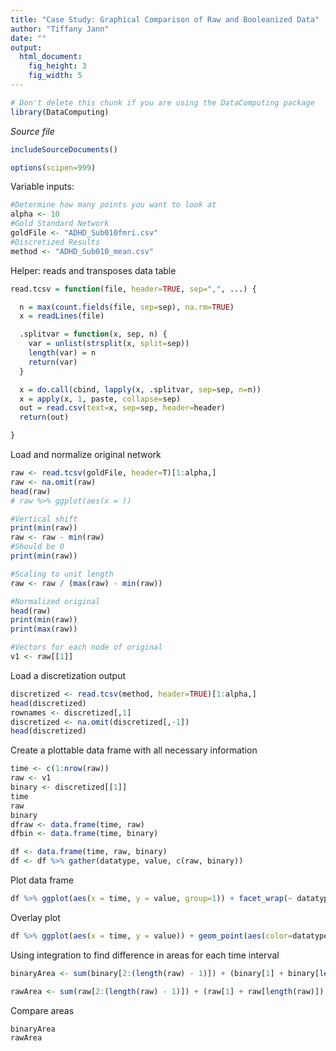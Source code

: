 ```yaml
---
title: "Case Study: Graphical Comparison of Raw and Booleanized Data"
author: "Tiffany Jann"
date: ""
output: 
  html_document:
    fig_height: 3
    fig_width: 5
---
```

<!-- Don't edit in between this line and the one below -->
```r
# Don't delete this chunk if you are using the DataComputing package
library(DataComputing)
```
*Source file* 
```r
includeSourceDocuments()
```


<!-- Don't edit the material above this line -->
```r
options(scipen=999)
```

Variable inputs:
```r
#Determine how many points you want to look at
alpha <- 10
#Gold Standard Network
goldFile <- "ADHD_Sub010fmri.csv"
#Discretized Results
method <- "ADHD_Sub010_mean.csv"
```

Helper: reads and transposes data table
```r
read.tcsv = function(file, header=TRUE, sep=",", ...) {

  n = max(count.fields(file, sep=sep), na.rm=TRUE)
  x = readLines(file)

  .splitvar = function(x, sep, n) {
    var = unlist(strsplit(x, split=sep))
    length(var) = n
    return(var)
  }

  x = do.call(cbind, lapply(x, .splitvar, sep=sep, n=n))
  x = apply(x, 1, paste, collapse=sep) 
  out = read.csv(text=x, sep=sep, header=header)
  return(out)

}
```

Load and normalize original network
```r
raw <- read.tcsv(goldFile, header=T)[1:alpha,]
raw <- na.omit(raw)
head(raw)
# raw %>% ggplot(aes(x = ))

#Vertical shift
print(min(raw))
raw <- raw - min(raw)
#Should be 0
print(min(raw))

#Scaling to unit length
raw <- raw / (max(raw) - min(raw))

#Normalized original
head(raw)
print(min(raw))
print(max(raw))

#Vectors for each node of original
v1 <- raw[[1]]
```

Load a discretization output
```r
discretized <- read.tcsv(method, header=TRUE)[1:alpha,]
head(discretized)
rownames <- discretized[,1]
discretized <- na.omit(discretized[,-1])
head(discretized)
```

Create a plottable data frame with all necessary information
```r
time <- c(1:nrow(raw))
raw <- v1
binary <- discretized[[1]]
time
raw
binary
dfraw <- data.frame(time, raw)
dfbin <- data.frame(time, binary)

df <- data.frame(time, raw, binary)
df <- df %>% gather(datatype, value, c(raw, binary))
```

Plot data frame
```r
df %>% ggplot(aes(x = time, y = value, group=1)) + facet_wrap(~ datatype) + geom_point() + geom_line() + geom_area()
```

Overlay plot
```r
df %>% ggplot(aes(x = time, y = value)) + geom_point(aes(color=datatype)) + geom_line(data=dfraw, aes(x=time, y=raw), color="blue") + geom_line(data=dfbin, aes(x=time, y=binary), color="red") + geom_area(data=dfraw, aes(x=time, y=raw), alpha=0.5, fill="blue") + geom_area(data=dfbin, aes(x=time, y=binary), alpha=0.5, fill="red") + geom_vline(xintercept = seq(1, alpha, by=1), alpha=0.4) + ylim(0, 1) + xlim(0,alpha)
``` 


Using integration to find difference in areas for each time interval
```r

binaryArea <- sum(binary[2:(length(raw) - 1)]) + (binary[1] + binary[length(raw)]) / 2

rawArea <- sum(raw[2:(length(raw) - 1)]) + (raw[1] + raw[length(raw)]) / 2
```

Compare areas
```r
binaryArea
rawArea
```